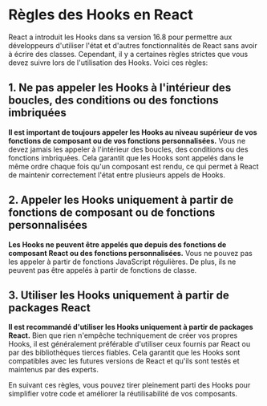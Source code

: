 # Règles des Hooks en React

React a introduit les Hooks dans sa version 16.8 pour permettre aux développeurs d'utiliser l'état et d'autres fonctionnalités de React sans avoir à écrire des classes. Cependant, il y a certaines règles strictes que vous devez suivre lors de l'utilisation des Hooks. Voici ces règles:

## 1. Ne pas appeler les Hooks à l'intérieur des boucles, des conditions ou des fonctions imbriquées

**Il est important de toujours appeler les Hooks au niveau supérieur de vos fonctions de composant ou de vos fonctions personnalisées.** Vous ne devez jamais les appeler à l'intérieur des boucles, des conditions ou des fonctions imbriquées. Cela garantit que les Hooks sont appelés dans le même ordre chaque fois qu'un composant est rendu, ce qui permet à React de maintenir correctement l'état entre plusieurs appels de Hooks.

## 2. Appeler les Hooks uniquement à partir de fonctions de composant ou de fonctions personnalisées

**Les Hooks ne peuvent être appelés que depuis des fonctions de composant React ou des fonctions personnalisées.** Vous ne pouvez pas les appeler à partir de fonctions JavaScript régulières. De plus, ils ne peuvent pas être appelés à partir de fonctions de classe.

## 3. Utiliser les Hooks uniquement à partir de packages React

**Il est recommandé d'utiliser les Hooks uniquement à partir de packages React.** Bien que rien n'empêche techniquement de créer vos propres Hooks, il est généralement préférable d'utiliser ceux fournis par React ou par des bibliothèques tierces fiables. Cela garantit que les Hooks sont compatibles avec les futures versions de React et qu'ils sont testés et maintenus par des experts.

En suivant ces règles, vous pouvez tirer pleinement parti des Hooks pour simplifier votre code et améliorer la réutilisabilité de vos composants.